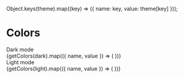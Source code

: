 

<Meta title="UI/Colors" />

<style>
  {`
  .colors {
    display: flex;
    padding: 10px;
  }
  .color {
    padding: 20px;
    margin: 0 40px;
  }`}
</style>

  Object.keys(theme).map((key) => ({ name: key, value: theme[key] }));

# Colors

<div className="colors">
  <div id="dark" title="Dark mode" className="color">
    <div>Dark mode</div>
    <ColorPalette>
      {getColors(dark).map(({ name, value }) => (
        <ColorItem
          key={name}
          title={`theme.${name}`}
          subtitle={name}
          colors={[value]}
        />
      ))}
    </ColorPalette>
  </div>
  <div id="light" title="Light mode" className="color">
    <div>Light mode</div>
    <ColorPalette>
      {getColors(light).map(({ name, value }) => (
        <ColorItem
          key={name}
          title={`theme.${name}`}
          subtitle={name}
          colors={[value]}
        />
      ))}
    </ColorPalette>
  </div>
</div>
